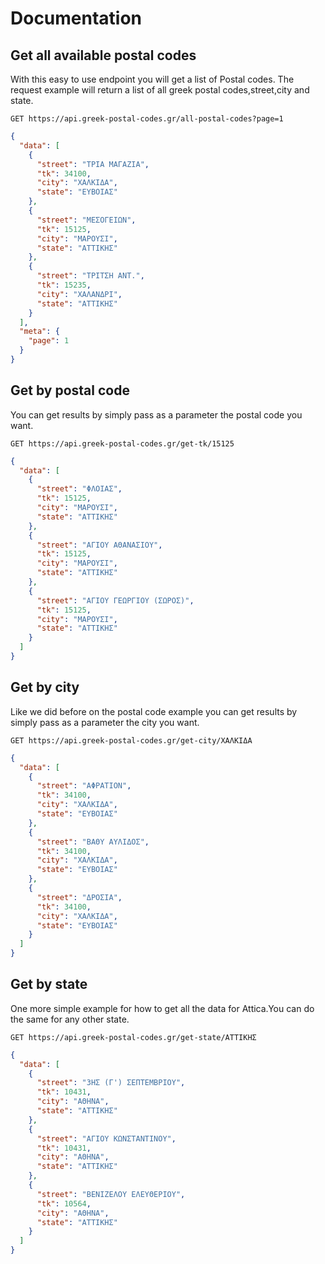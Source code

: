 # Documentation

## Get all available postal codes

With this easy to use endpoint you will get a list of Postal codes. The request example will return a list of all greek postal codes,street,city and state.

```shell filename="all-postal-codes" {3} copy
GET https://api.greek-postal-codes.gr/all-postal-codes?page=1
```

```json filename="result example"
{
  "data": [
    {
      "street": "ΤΡΙΑ ΜΑΓΑΖΙΑ",
      "tk": 34100,
      "city": "ΧΑΛΚΙΔΑ",
      "state": "ΕΥΒΟΙΑΣ"
    },
    {
      "street": "ΜΕΣΟΓΕΙΩΝ",
      "tk": 15125,
      "city": "ΜΑΡΟΥΣΙ",
      "state": "ΑΤΤΙΚΗΣ"
    },
    {
      "street": "ΤΡΙΤΣΗ ΑΝΤ.",
      "tk": 15235,
      "city": "ΧΑΛΑΝΔΡΙ",
      "state": "ΑΤΤΙΚΗΣ"
    }
  ],
  "meta": {
    "page": 1
  }
}
```

## Get by postal code

You can get results by simply pass as a parameter the postal code you want.

```shell filename="get-tk" {3} copy
GET https://api.greek-postal-codes.gr/get-tk/15125
```

```json filename="result example"
{
  "data": [
    {
      "street": "ΦΛΟΙΑΣ",
      "tk": 15125,
      "city": "ΜΑΡΟΥΣΙ",
      "state": "ΑΤΤΙΚΗΣ"
    },
    {
      "street": "ΑΓΙΟΥ ΑΘΑΝΑΣΙΟΥ",
      "tk": 15125,
      "city": "ΜΑΡΟΥΣΙ",
      "state": "ΑΤΤΙΚΗΣ"
    },
    {
      "street": "ΑΓΙΟΥ ΓΕΩΡΓΙΟΥ (ΣΩΡΟΣ)",
      "tk": 15125,
      "city": "ΜΑΡΟΥΣΙ",
      "state": "ΑΤΤΙΚΗΣ"
    }
  ]
}
```

## Get by city

Like we did before on the postal code example you can get results by simply pass as a parameter the city you want.

```shell filename="get-city" {3} copy
GET https://api.greek-postal-codes.gr/get-city/ΧΑΛΚΙΔΑ
```

```json filename="result example"
{
  "data": [
    {
      "street": "ΑΦΡΑΤΙΟΝ",
      "tk": 34100,
      "city": "ΧΑΛΚΙΔΑ",
      "state": "ΕΥΒΟΙΑΣ"
    },
    {
      "street": "ΒΑΘΥ ΑΥΛΙΔΟΣ",
      "tk": 34100,
      "city": "ΧΑΛΚΙΔΑ",
      "state": "ΕΥΒΟΙΑΣ"
    },
    {
      "street": "ΔΡΟΣΙΑ",
      "tk": 34100,
      "city": "ΧΑΛΚΙΔΑ",
      "state": "ΕΥΒΟΙΑΣ"
    }
  ]
}
```

## Get by state

One more simple example for how to get all the data for Attica.You can do the same for any other state.

```shell filename="get-state" {3} copy
GET https://api.greek-postal-codes.gr/get-state/ΑΤΤΙΚΗΣ
```

```json filename="result example"
{
  "data": [
    {
      "street": "3ΗΣ (Γ') ΣΕΠΤΕΜΒΡΙΟΥ",
      "tk": 10431,
      "city": "ΑΘΗΝΑ",
      "state": "ΑΤΤΙΚΗΣ"
    },
    {
      "street": "ΑΓΙΟΥ ΚΩΝΣΤΑΝΤΙΝΟΥ",
      "tk": 10431,
      "city": "ΑΘΗΝΑ",
      "state": "ΑΤΤΙΚΗΣ"
    },
    {
      "street": "ΒΕΝΙΖΕΛΟΥ ΕΛΕΥΘΕΡΙΟΥ",
      "tk": 10564,
      "city": "ΑΘΗΝΑ",
      "state": "ΑΤΤΙΚΗΣ"
    }
  ]
}
```
